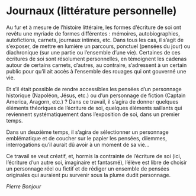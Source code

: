 # Journaux (littérature personnelle)

Au fur et à mesure de l'histoire littéraire, les formes d'écriture de soi ont revêtu une myriade de formes différentes : mémoires, autobiographies, autofictions, carnets, journaux intimes, etc. Dans tous les cas, il s'agit de s'exposer, de mettre en lumière un parcours, ponctuel (pensées du jour) ou diachronique (sur une partie ou l'ensemble d'une vie). Certaines de ces écritures de soi sont résolument personnelles, en témoignent les cadenas autour de certains carnets, d'autres, au contraire, s'adressent à un certain public pour qu'il ait accès à l'ensemble des rouages qui ont gouverné une vie.

Et s'il était possible de rendre accessibles les pensées d'un personnage historique (Napoléon, Jésus, etc.) ou d'un personnage de fiction (Captain America, Aragorn, etc.) ? Dans ce travail, il s'agira de donner quelques éléments théoriques de l'écriture de soi, quelques éléments saillants qui reviennent systématiquement dans l'exposition de soi, dans un premier temps.

Dans un deuxième temps, il s'agira de sélectionner un personnage emblématique et de coucher sur le papier les pensées, dilemmes, interrogations qu'il aurait dû avoir à un moment de sa vie…

Ce travail se veut créatif, et, hormis la contrainte de l'écriture de soi (ici, l'écriture d'un autre soi, imaginaire et fantasmé), l'élève est libre de choisir un personnage réel ou fictif et de rédiger un ensemble de pensées originales qui auraient pu survenir sous la plume dudit personnage.

::: {.signature data-latex=""}
_Pierre Bonjour_
:::